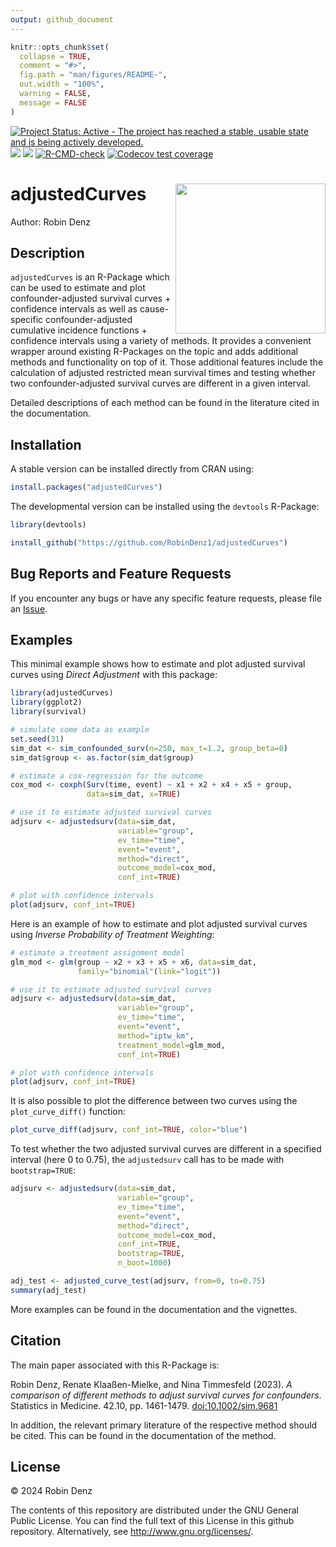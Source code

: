 ```yaml
---
output: github_document
---
```


<!-- README.md is generated from README.Rmd. Please edit that file -->

```r
knitr::opts_chunk$set(
  collapse = TRUE,
  comment = "#>",
  fig.path = "man/figures/README-",
  out.width = "100%",
  warning = FALSE,
  message = FALSE
)
```

<!-- badges: start -->
[![Project Status: Active - The project has reached a stable, usable state and is being actively developed.](https://www.repostatus.org/badges/latest/active.svg)](https://www.repostatus.org/#active)
[![](https://www.r-pkg.org/badges/version/adjustedCurves?color=green)](https://cran.r-project.org/package=adjustedCurves)
[![](http://cranlogs.r-pkg.org/badges/grand-total/adjustedCurves?color=blue)](https://cran.r-project.org/package=adjustedCurves)
[![R-CMD-check](https://github.com/RobinDenz1/adjustedCurves/workflows/R-CMD-check/badge.svg)](https://github.com/RobinDenz1/adjustedCurves/actions)
[![Codecov test coverage](https://codecov.io/gh/RobinDenz1/adjustedCurves/branch/main/graph/badge.svg)](https://app.codecov.io/gh/RobinDenz1/adjustedCurves?branch=main)
<!-- badges: end -->

# adjustedCurves <img src="man/figures/logo.png" height="240" align="right" />

Author: Robin Denz

## Description

`adjustedCurves` is an R-Package which can be used to estimate and plot confounder-adjusted survival curves + confidence intervals as well as cause-specific confounder-adjusted cumulative incidence functions + confidence intervals using a variety of methods. It provides a convenient wrapper around existing R-Packages on the topic and adds additional methods and functionality on top of it. Those additional features include the calculation of adjusted restricted mean survival times and testing whether two confounder-adjusted survival curves are different in a given interval.

Detailed descriptions of each method can be found in the literature cited in the documentation. 

## Installation

A stable version can be installed directly from CRAN using:

```r
install.packages("adjustedCurves")
```

The developmental version can be installed using the `devtools` R-Package:

```r
library(devtools)

install_github("https://github.com/RobinDenz1/adjustedCurves")
```

## Bug Reports and Feature Requests

If you encounter any bugs or have any specific feature requests, please file an [Issue](https://github.com/RobinDenz1/adjustedCurves/issues).

## Examples

This minimal example shows how to estimate and plot adjusted survival curves using *Direct Adjustment* with this package:

```r
library(adjustedCurves)
library(ggplot2)
library(survival)

# simulate some data as example
set.seed(31)
sim_dat <- sim_confounded_surv(n=250, max_t=1.2, group_beta=0)
sim_dat$group <- as.factor(sim_dat$group)

# estimate a cox-regression for the outcome
cox_mod <- coxph(Surv(time, event) ~ x1 + x2 + x4 + x5 + group,
                 data=sim_dat, x=TRUE)

# use it to estimate adjusted survival curves
adjsurv <- adjustedsurv(data=sim_dat,
                        variable="group",
                        ev_time="time",
                        event="event",
                        method="direct",
                        outcome_model=cox_mod,
                        conf_int=TRUE)

# plot with confidence intervals
plot(adjsurv, conf_int=TRUE)
```

Here is an example of how to estimate and plot adjusted survival curves using *Inverse Probability of Treatment Weighting*:

```r
# estimate a treatment assignment model
glm_mod <- glm(group ~ x2 + x3 + x5 + x6, data=sim_dat,
               family="binomial"(link="logit"))

# use it to estimate adjusted survival curves
adjsurv <- adjustedsurv(data=sim_dat,
                        variable="group",
                        ev_time="time",
                        event="event",
                        method="iptw_km",
                        treatment_model=glm_mod,
                        conf_int=TRUE)

# plot with confidence intervals
plot(adjsurv, conf_int=TRUE)
```

It is also possible to plot the difference between two curves using the `plot_curve_diff()` function:

```r
plot_curve_diff(adjsurv, conf_int=TRUE, color="blue")
```

To test whether the two adjusted survival curves are different in a specified interval (here 0 to 0.75), the `adjustedsurv` call has to be made with `bootstrap=TRUE`:

```r
adjsurv <- adjustedsurv(data=sim_dat,
                        variable="group",
                        ev_time="time",
                        event="event",
                        method="direct",
                        outcome_model=cox_mod,
                        conf_int=TRUE,
                        bootstrap=TRUE,
                        n_boot=1000)

adj_test <- adjusted_curve_test(adjsurv, from=0, to=0.75)
summary(adj_test)
```

More examples can be found in the documentation and the vignettes.

## Citation

The main paper associated with this R-Package is:

Robin Denz, Renate Klaaßen-Mielke, and Nina Timmesfeld (2023). *A comparison of different methods to adjust survival curves for confounders*. Statistics in Medicine. 42.10, pp. 1461-1479. <doi:10.1002/sim.9681>

In addition, the relevant primary literature of the respective method should be cited. This can be found in the documentation of the method.

## License

© 2024 Robin Denz

The contents of this repository are distributed under the GNU General Public License. You can find the full text of this License in this github repository. Alternatively, see <http://www.gnu.org/licenses/>.
